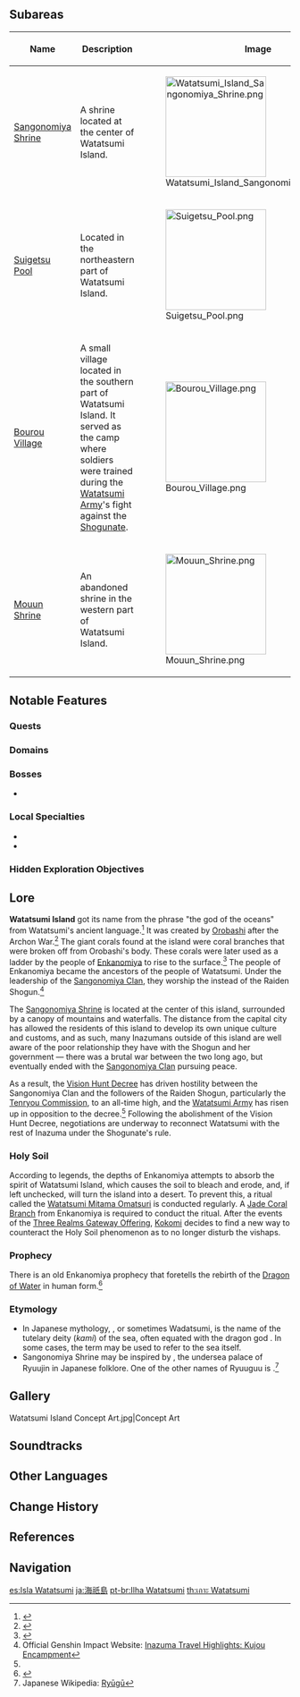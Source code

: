 {{Location Infobox
|image        = <gallery>
Watatsumi Island.png|In-Game
Location Boundary Watatsumi Island.png|Map
</gallery>
|type         = Area
|region       = Inazuma
}}
{{Description|Plants and trees grow densely over Watatsumi Island. Their color is distinct from those in other islands.|Version 1.6 Special Program}}
{{Location Intro|{{Lang|'''Watatsumi Island'''|ja={{Rubi|海祇|わたつみ|島|じま}}|ja_rm=Watatsumi-jima}}|description=<p>Among these islands, it is located the farthest and on the opposite end of [[Narukami Island]]. It is known for its dense foliage in breathtaking colors which are distinct from plants found elsewhere.</p>}}

==Subareas==
{| class="article-table" style="width: 100%;"
! style="width: 25%;" |Name
! style="width: 50%;" |Description
! style="width: 25%;" |Image
|- id="Sangonomiya Shrine"
|[[Sangonomiya Shrine]]
|A shrine located at the center of Watatsumi Island.
|[[File:Watatsumi Island Sangonomiya Shrine.png|180px]]
|- id="Suigetsu Pool"
|[[Suigetsu Pool]]
|Located in the northeastern part of Watatsumi Island.
|[[File:Suigetsu Pool.png|180px]]
|- id="Bourou Village"
|[[Bourou Village]]
|A small village located in the southern part of Watatsumi Island. It served as the camp where soldiers were trained during the [[Watatsumi Army]]'s fight against the [[Shogunate]].
|[[File:Bourou Village.png|180px]]
|- id="Mouun Shrine"
|[[Mouun Shrine]]
|An abandoned shrine in the western part of Watatsumi Island.
|[[File:Mouun Shrine.png|180px]]
|}
<!--
==Points of Interest==
{| class="article-table" style="width: 100%;"
! style="width: 25%;" |Name
! style="width: 50%;" |Description
! style="width: 25%;" |Image
|- id="Eye of Watasumi"
|Eye of Watatsumi
|The westmost islet in Watatsumi Island.
|[[File:Watatsumi Island Sangonomiya Shrine.png|180px]]
|}-->

==Notable Features==
===Quests===
{{Quests by Category List|Watatsumi Island Quests}}

===Domains===
{{Domains by Category Gallery}}

===Bosses===
*{{Enemy|Hydro Hypostasis}}

===Local Specialties===
*{{Item|Sango Pearl}}
*{{Item|Sea Ganoderma}}

===Hidden Exploration Objectives===
{{Hidden Exploration Objectives by Category List|Watatsumi Island Exploration}}
<!--
===Interactables===
{| class="article-table" style="width: 100%;"
! style="width: 25%;" |Name
! style="width: 50%;" |Text
! style="width: 25%;" |Image
|- id="Eye of Watatsumi Stone Tablet"
|Stone Tablet
|
|[[Eye of Watatsumi Stone Tablet.png|180px]]
|}-->

==Lore== 
'''Watatsumi Island''' got its name from the phrase "the god of the oceans" from Watatsumi's ancient language.<ref>{{Ref/Item|Coral Branch of a Distant Sea}}</ref> It was created by [[Orobashi]] after the Archon War.<ref>{{Ref/Quest|The Subterranean Trials of Drake and Serpent}}</ref> The giant corals found at the island were coral branches that were broken off from Orobashi's body. These corals were later used as a ladder by the people of [[Enkanomiya]] to rise to the surface.<ref>{{Ref/Item|Jade Branch of a Distant Sea}}</ref> The people of Enkanomiya became the ancestors of the people of Watatsumi.  Under the leadership of the [[Sangonomiya Clan]], they worship the {{Lang|[[Watatsumi Omikami]]|ja=海祇大御神}} instead of the Raiden Shogun.<ref name="travel highlight">Official Genshin Impact Website: [https://genshin.hoyoverse.com/en/town/inazuma?noteId=16718 Inazuma Travel Highlights: Kujou Encampment]</ref>

The [[Sangonomiya Shrine]] is located at the center of this island, surrounded by a canopy of mountains and waterfalls. The distance from the capital city has allowed the residents of this island to develop its own unique culture and customs, and as such, many Inazumans outside of this island are well aware of the poor relationship they have with the Shogun and her government &mdash; there was a brutal war between the two long ago, but eventually ended with the [[Sangonomiya Clan]] pursuing peace.

As a result, the [[Vision Hunt Decree]] has driven hostility between the Sangonomiya Clan and the followers of the Raiden Shogun, particularly the [[Tenryou Commission]], to an all-time high, and the [[Watatsumi Army]] has risen up in opposition to the decree.<ref name="travel highlight" /> Following the abolishment of the Vision Hunt Decree, negotiations are underway to reconnect Watatsumi with the rest of Inazuma under the Shogunate's rule.

===Holy Soil===
According to legends, the depths of Enkanomiya attempts to absorb the spirit of Watatsumi Island, which causes the soil to bleach and erode, and, if left unchecked, will turn the island into a desert. To prevent this, a ritual called the [[Watatsumi Mitama Omatsuri]] is conducted regularly. A [[Bloodbranch Coral|Jade Coral Branch]] from Enkanomiya is required to conduct the ritual. After the events of the [[Three Realms Gateway Offering]], [[Kokomi]] decides to find a new way to counteract the Holy Soil phenomenon as to no longer disturb the vishaps.

===Prophecy===
There is an old Enkanomiya prophecy that foretells the rebirth of the [[Dragon of Water]] in human form.<ref>{{Ref/Book|The Byakuyakoku Collection|4}}</ref>

===Etymology===
* In Japanese mythology, {{Lang|{{w|Watatsumi}}|ja={{Rubi|海神|わたつみ}}}}, or sometimes Wadatsumi, is the name of the tutelary deity (''kami'') of the sea, often equated with the dragon god {{w|Ryūjin|Ryuujin}}. In some cases, the term may be used to refer to the sea itself.
*Sangonomiya Shrine may be inspired by {{W|Ryūgū-jō|Ryuuguu-jou}}, the undersea palace of Ryuujin in Japanese folklore. One of the other names of Ryuuguu is {{Lang|"Watatsumi Palace"|ja={{Rubi|海|わたつみ|宮|のみや}}|ja_rm=Watatsumi no Miya}}.<ref>Japanese Wikipedia: [https://ja.wikipedia.org/wiki/%E9%BE%8D%E5%AE%AE Ryūgū]</ref>

==Gallery==
<gallery hideaddbutton="true" captionalign="center">
Watatsumi Island Concept Art.jpg|Concept Art
</gallery>

==Soundtracks==
{{Soundtracks by Category Table|Watatsumi Island Soundtracks}}

==Other Languages==
{{Other Languages
|en      = Watatsumi Island
|zhs     = 海祇岛
|zhs_rm  = Hǎiqí-dǎo
|zht     = 海祇島
|zht_rm  = Hǎiqí-dǎo
|zh_tl   = Sea God Island{{Sino|zh|ja}}
|ja      = {{Rubi|海祇|わたつみ|島|じま}}
|ja_rm   = Watatsumi-jima<ref>[[Map]], Label: Watatsumi Island (Japanese)</ref>
|ja_tl   = Sea God Island
|ko      = 와타츠미섬
|ko_rm   = Watacheumi-seom
|ko_tl   = Watatsumi Island
|es      = Isla Watatsumi
|es_tl   = Watatsumi Island
|fr      = Île de Watatsumi
|fr_tl   = Watatsumi Island
|ru      = Ватацуми
|th      = Watatsumi Island
|vi      = {{tt|Đảo|島}} Watatsumi
|vi_tl   = Watatsumi Island
|de      = Watatsumi
|id      = Watatsumi Island
|pt      = Ilha Watatsumi
|pt_tl   = Watatsumi Island
}}

==Change History==
{{Change History|2.1}}

==References==
{{Reflist}}

==Navigation==
{{Area Navbox|Inazuma}}

[[es:Isla Watatsumi]]
[[ja:海祇島]]
[[pt-br:Ilha Watatsumi]]
[[th:เกาะ Watatsumi]]